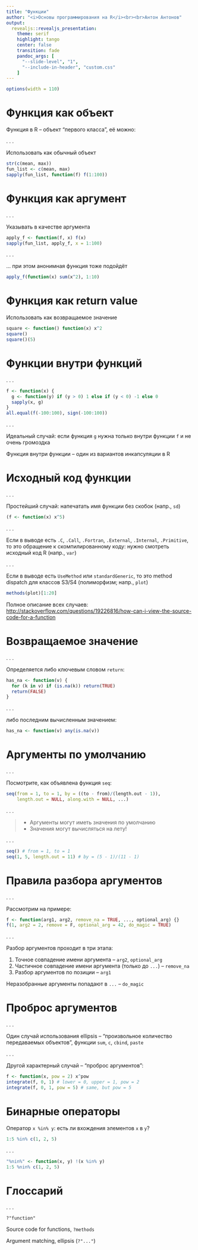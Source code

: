 ```yaml
---
title: "Функции"
author: "<i>Основы программирования на R</i><br><br>Антон Антонов"
output: 
  revealjs::revealjs_presentation:
    theme: serif
    highlight: tango
    center: false
    transition: fade
    pandoc_args: [ 
      "--slide-level", "1", 
      "--include-in-header", "custom.css"
    ]
---
```


```r
options(width = 110)
```

# Функция как объект

Функция в R -- объект "первого класса", её можно:

. . .

Использовать как обычный объект
```r
str(c(mean, max))
fun_list <- c(mean, max)
sapply(fun_list, function(f) f(1:100))
```

# Функция как аргумент

. . .

Указывать в качестве аргумента

```r
apply_f <- function(f, x) f(x)
sapply(fun_list, apply_f, x = 1:100)
```

. . .

... при этом анонимная функция тоже подойдёт

```r
apply_f(function(x) sum(x^2), 1:10)
```

# Функция как return value

Использовать как возвращаемое значение

```r
square <- function() function(x) x^2
square()
square()(5)
```

# Функции внутри функций

. . .

```r
f <- function(x) {
  g <- function(y) if (y > 0) 1 else if (y < 0) -1 else 0
  sapply(x, g)
}
all.equal(f(-100:100), sign(-100:100))
```

. . .

Идеальный случай: если функция `g` нужна только внутри функции `f` и не очень громоздка

Функция внутри функции -- один из вариантов инкапсуляции в R

# Исходный код функции

. . .

Простейший случай: напечатать имя функции без скобок (напр., `sd`)

```r
(f <- function(x) x^5)
```

. . .

Если в выводе есть `.C`, `.Call`, `.Fortran`, `.External`, `.Internal`, `.Primitive`, то это обращение к скомпилированному коду: нужно смотреть исходный код R (напр., `var`)

. . .

Если в выводе есть `UseMethod` или `standardGeneric`, то это method dispatch для классов S3/S4 (полиморфизм; напр., `plot`)

```r
methods(plot)[1:20]
```

Полное описание всех случаев: [http://stackoverflow.com/questions/19226816/how-can-i-view-the-source-code-for-a-function](http://stackoverflow.com/questions/19226816/how-can-i-view-the-source-code-for-a-function)

# Возвращаемое значение

. . .

Определяется либо ключевым словом `return`: 
```r
has_na <- function(v) {
  for (k in v) if (is.na(k)) return(TRUE)
  return(FALSE)
}
```

. . .

либо последним вычисленным значением:
```r
has_na <- function(v) any(is.na(v))
```

# Аргументы по умолчанию

. . .

Посмотрите, как объявлена функция `seq`:

```r
seq(from = 1, to = 1, by = ((to - from)/(length.out - 1)),
    length.out = NULL, along.with = NULL, ...)
```

. . .

>- Аргументы могут иметь значения по умолчанию
>- Значения могут вычисляться на лету!

. . .
```r
seq() # from = 1, to = 1
seq(1, 5, length.out = 11) # by = (5 - 1)/(11 - 1)
```

# Правила разбора аргументов

. . .

Рассмотрим на примере:

```r
f <- function(arg1, arg2, remove_na = TRUE, ..., optional_arg) {}
f(1, arg2 = 2, remove = F, optional_arg = 42, do_magic = TRUE)
```

. . .

Разбор аргументов проходит в три этапа:

1. Точное совпадение имени аргумента -- `arg2`, `optional_arg`
2. Частичное совпадение имени аргумента (только до `...`) -- `remove_na`
3. Разбор аргументов по позиции -- `arg1`

Неразобранные аргументы попадают в `...` -- `do_magic`

# Проброс аргументов

. . .

Один случай использования ellipsis -- "произвольное количество передаваемых объектов", функции `sum`, `c`, `cbind`, `paste`

. . .

Другой характерный случай -- "проброс аргументов":

```r
f <- function(x, pow = 2) x^pow
integrate(f, 0, 1) # lower = 0, upper = 1, pow = 2
integrate(f, 0, 1, pow = 5) # same, but pow = 5
```

# Бинарные операторы

Оператор `x %in% y`: есть ли вхождения элементов `x` в `y`? 
```r
1:5 %in% c(1, 2, 5)
```

. . .

```r
"%nin%" <- function(x, y) !(x %in% y)
1:5 %nin% c(1, 2, 5)
```

# Глоссарий

. . .

`?"function"`

Source code for functions, `?methods`

Argument matching, ellipsis (`?"..."`)